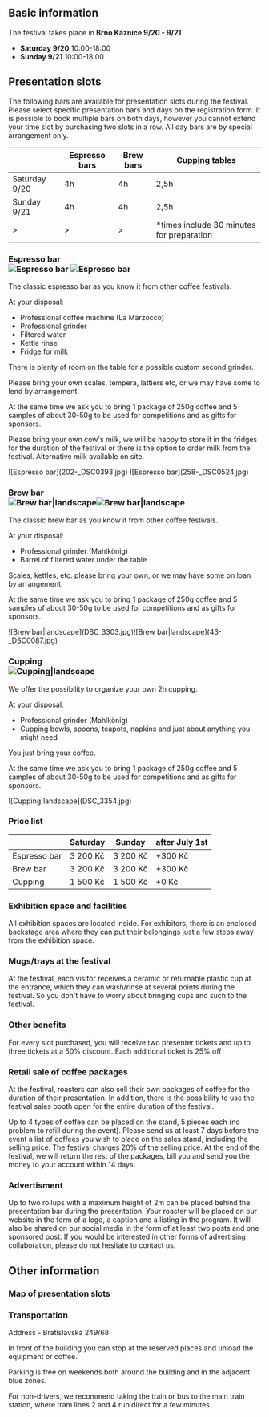 ## Basic information

The festival takes place in **Brno Káznice 9/20 - 9/21**

- **Saturday 9/20** 10:00-18:00
- **Sunday 9/21** 10:00-18:00

## Presentation slots

The following bars are available for presentation slots during the festival. Please select specific presentation bars and days on the registration form. It is possible to book multiple bars on both days, however you cannot extend your time slot by purchasing two slots in a row. All day bars are by special arrangement only.

|               | Espresso bars | Brew bars | Cupping tables                             |
| ------------- | ------------- | --------- | ------------------------------------------ |
| Saturday 9/20 | 4h            | 4h        | 2,5h                                       |
| Sunday 9/21   | 4h            | 4h        | 2,5h                                       |
| >             | >             | >         | \*times include 30 minutes for preparation |

### Espresso bar <div className="hidden md:flex md:float-right ml-8 mb-8 gap-8">![Espresso bar](202-_DSC0393.jpg) ![Espresso bar](258-_DSC0524.jpg)</div>

The classic espresso bar as you know it from other coffee festivals.

At your disposal:

- Professional coffee machine (La Marzocco)
- Professional grinder
- Filtered water
- Kettle rinse
- Fridge for milk

There is plenty of room on the table for a possible custom second grinder.

Please bring your own scales, tempera, lattiers etc, or we may have some to lend by arrangement.

At the same time we ask you to bring 1 package of 250g coffee and 5 samples of about 30-50g to be used for competitions and as gifts for sponsors.

Please bring your own cow's milk, we will be happy to store it in the fridges for the duration of the festival or there is the option to order milk from the festival. Alternative milk available on site.

<div className="mx-8 flex items-center justify-center gap-8 md:hidden">
  ![Espresso bar](202-_DSC0393.jpg) ![Espresso bar](258-_DSC0524.jpg)
</div>

### Brew bar <div className="hidden md:flex flex-col gap-8 md:float-right ml-8 mb-8">![Brew bar|landscape](DSC_3303.jpg)![Brew bar|landscape](43-_DSC0087.jpg)</div>

The classic brew bar as you know it from other coffee festivals.

At your disposal:

- Professional grinder (Mahlkönig)
- Barrel of filtered water under the table

Scales, kettles, etc. please bring your own, or we may have some on loan by arrangement.

At the same time we ask you to bring 1 package of 250g coffee and 5 samples of about 30-50g to be used for competitions and as gifts for sponsors.

<div className="mx-8 flex flex-col items-center justify-center gap-8 md:hidden">
  ![Brew bar|landscape](DSC_3303.jpg)![Brew bar|landscape](43-_DSC0087.jpg)
</div>

### Cupping <div className="hidden md:inline-block md:float-right ml-8 mb-8">![Cupping|landscape](DSC_3354.jpg)</div>

We offer the possibility to organize your own 2h cupping.

At your disposal:

- Professional grinder (Mahlkönig)
- Cupping bowls, spoons, teapots, napkins and just about anything you might need

You just bring your coffee.

At the same time we ask you to bring 1 package of 250g coffee and 5 samples of about 30-50g to be used for competitions and as gifts for sponsors.

<div className="mx-8 flex items-center justify-center gap-8 md:hidden">
  ![Cupping|landscape](DSC_3354.jpg)
</div>

### Price list

|              | Saturday | Sunday   | after July 1st |
| ------------ | -------- | -------- | -------------- |
| Espresso bar | 3 200 Kč | 3 200 Kč | +300 Kč        |
| Brew bar     | 3 200 Kč | 3 200 Kč | +300 Kč        |
| Cupping      | 1 500 Kč | 1 500 Kč | +0 Kč          |

### Exhibition space and facilities

All exhibition spaces are located inside. For exhibitors, there is an enclosed backstage area where they can put their belongings just a few steps away from the exhibition space.

### Mugs/trays at the festival

At the festival, each visitor receives a ceramic or returnable plastic cup at the entrance, which they can wash/rinse at several points during the festival. So you don't have to worry about bringing cups and such to the festival.

### Other benefits

For every slot purchased, you will receive two presenter tickets and up to three tickets at a 50% discount. Each additional ticket is 25% off

### Retail sale of coffee packages

At the festival, roasters can also sell their own packages of coffee for the duration of their presentation. In addition, there is the possibility to use the festival sales booth open for the entire duration of the festival.

Up to 4 types of coffee can be placed on the stand, 5 pieces each (no problem to refill during the event). Please send us at least 7 days before the event a list of coffees you wish to place on the sales stand, including the selling price. The festival charges 20% of the selling price. At the end of the festival, we will return the rest of the packages, bill you and send you the money to your account within 14 days.

### Advertisment

Up to two rollups with a maximum height of 2m can be placed behind the presentation bar during the presentation. Your roaster will be placed on our website in the form of a logo, a caption and a listing in the program. It will also be shared on our social media in the form of at least two posts and one sponsored post. If you would be interested in other forms of advertising collaboration, please do not hesitate to contact us.

## Other information

### Map of presentation slots

### Transportation

Address - Bratislavská 249/68

In front of the building you can stop at the reserved places and unload the equipment or coffee.

Parking is free on weekends both around the building and in the adjacent blue zones.

For non-drivers, we recommend taking the train or bus to the main train station, where tram lines 2 and 4 run direct for a few minutes.

